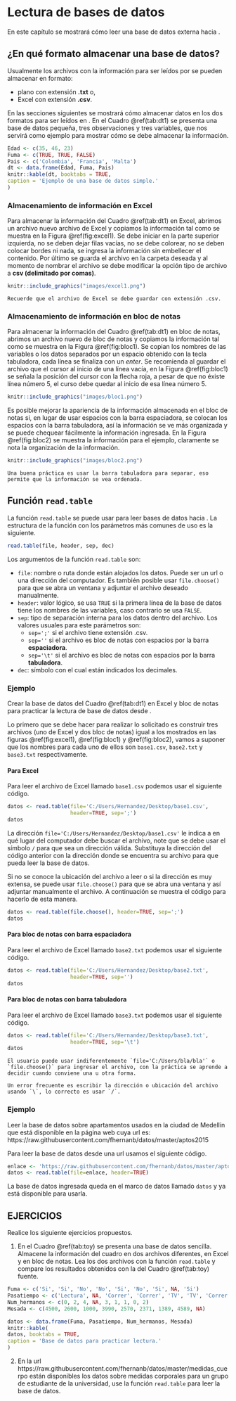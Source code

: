 # Lectura de bases de datos \index{lectura de bases de datos}

En este capítulo se mostrará cómo leer una base de datos externa hacia \proglang{R}.

## ¿En qué formato almacenar una base de datos? \index{.csv} \index{.txt}
Usualmente los archivos con la información para ser leídos por \proglang{R} se pueden almacenar en formato:

- plano con extensión __.txt__ o, 
- Excel con extensión __.csv__. 

En las secciones siguientes se mostrará cómo almacenar datos en los dos formatos para ser leídos en \proglang{R}. En el Cuadro \@ref(tab:dt1) se presenta una base de datos pequeña, tres observaciones y tres variables, que nos servirá como ejemplo para mostrar cómo se debe almacenar la información.

```r
Edad <- c(35, 46, 23)
Fuma <- c(TRUE, TRUE, FALSE)
Pais <- c('Colombia', 'Francia', 'Malta')
dt <- data.frame(Edad, Fuma, Pais)
knitr::kable(dt, booktabs = TRUE,
caption = 'Ejemplo de una base de datos simple.'
)
```

### Almacenamiento de información en Excel \index{Excel}
Para almacenar la información del Cuadro \@ref(tab:dt1) en Excel, abrimos un archivo nuevo archivo de Excel y copiamos la información tal como se muestra en la Figura \@ref(fig:excel1). Se debe iniciar en la parte superior izquierda, no se deben dejar filas vacías, no se debe colorear, no se deben colocar bordes ni nada, se ingresa la información sin embellecer el contenido. Por último se guarda el archivo en la carpeta deseada y al momento de nombrar el archivo se debe modificar la opción tipo de archivo a __csv (delimitado por comas)__.

```r
knitr::include_graphics("images/excel1.png")
```

```block2
Recuerde que el archivo de Excel se debe guardar con extensión .csv.
```

### Almacenamiento de información en bloc de notas \index{bloc de notas}
Para almacenar la información del Cuadro \@ref(tab:dt1) en bloc de notas, abrimos un archivo nuevo de bloc de notas y copiamos la información tal como se muestra en la Figura \@ref(fig:bloc1). Se copian los nombres de las variables o los datos separados por un espacio obtenido con la tecla tabuladora, cada línea se finaliza con un _enter_. Se recomienda al guardar el archivo que el cursor al inicio de una línea vacía, en la Figura \@ref(fig:bloc1) se señala la posición del cursor con la flecha roja, a pesar de que no éxiste línea número 5, el curso debe quedar al inicio de esa línea número 5.

```r
knitr::include_graphics("images/bloc1.png")
```

Es posible mejorar la apariencia de la información almacenada en el bloc de notas si, en lugar de usar espacios con la barra espaciadora, se colocan los espacios con la barra tabuladora, así la información se ve más organizada y se puede chequear fácilmente la información ingresada. En la Figura \@ref(fig:bloc2) se muestra la información para el ejemplo, claramente se nota la organización de la información.

```r
knitr::include_graphics("images/bloc2.png")
```

```block2
Una buena práctica es usar la barra tabuladora para separar, eso permite que la información se vea ordenada.
```

## Función `read.table` \index{read.table}
La función `read.table` se puede usar para leer bases de datos hacia \proglang{R}. La estructura de la función con los parámetros más comunes de uso es la siguiente.

```r
read.table(file, header, sep, dec)
```

Los argumentos de la función `read.table` son:

- `file`: nombre o ruta donde están alojados los datos. Puede ser un url o una dirección del computador. Es también posible usar `file.choose()` para que se abra un ventana y adjuntar el archivo deseado manualmente.
- `header`: valor lógico, se usa `TRUE` si la primera línea de la base de datos tiene los nombres de las variables, caso contrario se usa `FALSE`.
- `sep`: tipo de separación interna para los datos dentro del archivo. Los valores usuales para este parámetros son:
    - `sep=';'` si el archivo tiene extensión .csv. 
    - `sep=''` si el archivo es bloc de notas con espacios por la barra __espaciadora__. 
    - `sep='\t'` si el archivo es bloc de notas con espacios por la barra __tabuladora__. 
- `dec`: símbolo con el cual están indicados los decimales.

### Ejemplo {-}
Crear la base de datos del Cuadro \@ref(tab:dt1) en Excel y bloc de notas para practicar la lectura de base de datos desde \proglang{R}.

Lo primero que se debe hacer para realizar lo solicitado es construir tres archivos (uno de Excel y dos bloc de notas) igual a los mostrados en las figuras \@ref(fig:excel1), \@ref(fig:bloc1) y \@ref(fig:bloc2), vamos a suponer que los nombres para cada uno de ellos son `base1.csv`, `base2.txt` y `base3.txt` respectivamente.

#### Para Excel {-}

Para leer el archivo de Excel llamado `base1.csv` podemos usar el siguiente código.

```r
datos <- read.table(file='C:/Users/Hernandez/Desktop/base1.csv',
                    header=TRUE, sep=';')
datos
```

La dirección `file='C:/Users/Hernandez/Desktop/base1.csv'` le indica a \proglang{R} en qué lugar del computador debe buscar el archivo, note que se debe usar el símbolo `/` para que sea un dirección válida. Substituya la dirección del código anterior con la dirección donde se encuentra su archivo para que pueda leer la base de datos.

Si no se conoce la ubicación del archivo a leer o si la dirección es muy extensa, se puede usar `file.choose()` para que se abra una ventana y así adjuntar manualmente el archivo. A continuación se muestra el código para hacerlo de esta manera.

```r
datos <- read.table(file.choose(), header=TRUE, sep=';')
datos
```

#### Para bloc de notas con barra espaciadora {-}

Para leer el archivo de Excel llamado `base2.txt` podemos usar el siguiente código.

```r
datos <- read.table(file='C:/Users/Hernandez/Desktop/base2.txt',
                    header=TRUE, sep='')
datos
```

#### Para bloc de notas con barra tabuladora {-}

Para leer el archivo de Excel llamado `base3.txt` podemos usar el siguiente código.

```r
datos <- read.table(file='C:/Users/Hernandez/Desktop/base3.txt',
                    header=TRUE, sep='\t')
datos
```

```block2
El usuario puede usar indiferentemente `file='C:/Users/bla/bla'` o `file.choose()` para ingresar el archivo, con la práctica se aprende a decidir cuando conviene una u otra forma. 
```

```block2
Un error frecuente es escribir la dirección o ubicación del archivo usando `\`, lo correcto es usar `/`.
```

### Ejemplo {-}
Leer la base de datos sobre apartamentos usados en la ciudad de Medellín que está disponible en la página web cuya url es: https://raw.githubusercontent.com/fhernanb/datos/master/aptos2015

Para leer la base de datos desde una url usamos el siguiente código.

```r
enlace <- 'https://raw.githubusercontent.com/fhernanb/datos/master/aptos2015'
datos <- read.table(file=enlace, header=TRUE)
```

La base de datos ingresada queda en el marco de datos llamado `datos` y ya está disponible para usarla.

## EJERCICIOS {-}
Realice los siguiente ejercicios propuestos.

1. En el Cuadro \@ref(tab:toy) se presenta una base de datos sencilla. Almacene la información del cuadro en dos archivos diferentes, en Excel y en bloc de notas. Lea los dos archivos con la función `read.table` y compare los resultados obtenidos con la del Cuadro \@ref(tab:toy) fuente.

```r
Fuma <- c('Si', 'Si', 'No', 'No', 'Si', 'No', 'Si', NA, 'Si')
Pasatiempo <- c('Lectura', NA, 'Correr', 'Correr', 'TV', 'TV', 'Correr', 'Correr', 'Lectura')
Num_hermanos <- c(0, 2, 4, NA, 3, 1, 1, 0, 2)
Mesada <- c(4500, 2600, 1000, 3990, 2570, 2371, 1389, 4589, NA)

datos <- data.frame(Fuma, Pasatiempo, Num_hermanos, Mesada)
knitr::kable(
datos, booktabs = TRUE,
caption = 'Base de datos para practicar lectura.'
)
```

2. En la url https://raw.githubusercontent.com/fhernanb/datos/master/medidas_cuerpo están disponibles los datos sobre medidas corporales para un grupo de estudiante de la universidad, use la función `read.table` para leer la base de datos.


